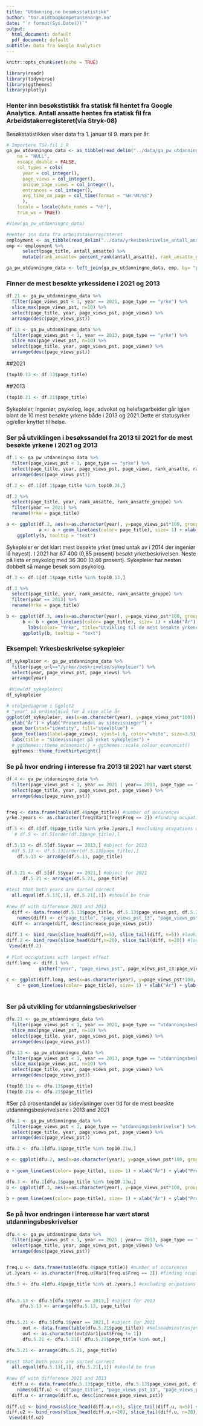 ```yaml
---
title: "Utdanning.no besøksstatistikk"
author: "tor.midtbo@kompetansenorge.no"
date: "`r format(Sys.Date())`"
output:
  html_document: default
  pdf_document: default
subtitle: Data fra Google Analytics
---
```


```r
knitr::opts_chunk$set(echo = TRUE)

library(readr)
library(tidyverse)
library(ggthemes)
library(plotly)
```

### Henter inn besøkstistikk fra statisk fil hentet fra Google Analytics. Antall ansatte hentes fra statisk fil fra Arbeidstakerregisteret(via Stryk-08)

Besøkstatistikken viser data fra 1. januar til 9. mars per år.

```r
# Importere TSV-fil i R 
ga_pw_utdanningno_data <- as_tibble(read_delim("../data/ga_pw_utdanningno_data.tsv", "\t", 
    na = "NULL",
    escape_double = FALSE, 
    col_types = cols(
      year = col_integer(),
      page_views = col_integer(), 
      unique_page_views = col_integer(),
      entrances = col_integer(), 
      avg_time_on_page = col_time(format = "%H:%M:%S")
      ), 
    locale = locale(date_names = "nb"), 
    trim_ws = TRUE))

#View(ga_pw_utdanningno_data)

#Henter inn data fra arbeidstakerregisteret
employment <- as_tibble(read_delim("../data/yrkesbeskrivelse_antall_ansatte.tsv", "\t"))
emp <- employment %>%
      select(page_title, antall_ansatte) %>%
      mutate(rank_ansatte= percent_rank(antall_ansatte), rank_ansatte_gruppe = ifelse(percent_rank(antall_ansatte)>.8, "Høyt antall ansatte", ifelse(percent_rank(antall_ansatte)>.3, "Middels antall ansatte", "Lavt antall ansatte")))

ga_pw_utdanningno_data <- left_join(ga_pw_utdanningno_data, emp, by= "page_title")

```
### Finner de mest besøkte yrkessidene i 2021 og 2013


```r

df.21 <- ga_pw_utdanningno_data %>%
  filter(page_views_pst < 1, year == 2021, page_type == "yrke") %>%
  slice_max(page_views_pst, n=10) %>%
  select(page_title, year, page_views_pst, page_views) %>%
  arrange(desc(page_views_pst))

df.13 <- ga_pw_utdanningno_data %>%
  filter(page_views_pst < 1, year == 2013, page_type == "yrke") %>%
  slice_max(page_views_pst, n=10) %>%
  select(page_title, year, page_views_pst, page_views) %>%
  arrange(desc(page_views_pst))
```
##2021
```r
(top10.13 <- df.13$page_title)
```
##2013
```r
(top10.21 <- df.21$page_title)

```
Sykepleier, ingeniør, psykolog, lege, advokat og helefagarbeider går igjen blant de 10 mest besøkte yrkene både i 2013 og 2021.Dette er statusyrker og/eller knyttet til helse. 


### Ser på utviklingen i besøkssandel fra 2013 til 2021 for de mest besøkte yrkene i 2021 og 2013

 

```r

df.1 <- ga_pw_utdanningno_data %>%
  filter(page_views_pst < 1, page_type == "yrke") %>%
  select(page_title, year, page_views_pst, page_views, rank_ansatte, rank_ansatte_gruppe) %>%
  arrange(desc(page_views_pst))

df.2 <- df.1[df.1$page_title %in% top10.21,]

df.2 %>%
  select(page_title, year, rank_ansatte, rank_ansatte_gruppe) %>%
  filter(year == 2021) %>%
  rename(Yrke = page_title)

a <- ggplot(df.2, aes(x=as.character(year), y=page_views_pst*100, group= page_title, text= paste("Yrke:", page_title))) 
            a <- a + geom_line(aes(color= page_title), size= 1) + xlab("År") + ylab("Prosentandel av sidevisninger") + labs(color= "Yrke", title="Utvikling til de mest besøkte yrkene i 2021")
    ggplotly(a, tooltip = "text")
```
Sykepleier er det klart mest besøkte yrket (med untak av i 2014 der ingeniør lå høyest). I 2021 har 67 400 (0,85 prosent) besøkt yrketbeskrivelsen. Neste på lista er psykolog med 36 300 (0,46 prosent). Sykepleier har nesten dobbelt så mange besøk som psykolog. 

```r
    
df.3 <- df.1[df.1$page_title %in% top10.13,]

df.3 %>%
  select(page_title, year, rank_ansatte, rank_ansatte_gruppe) %>%
  filter(year == 2013) %>%
  rename(Yrke = page_title)

b <- ggplot(df.3, aes(x=as.character(year), y=page_views_pst*100, group= page_title, text= paste("Yrke:", page_title))) 
      b <- b + geom_line(aes(color= page_title), size= 1) + xlab("År") + ylab("Prosentandel av sidevisninger") + 
        labs(color= "Yrke", title="Utvikling til de mest besøkte yrkene i 2013")  
      ggplotly(b, tooltip = "text")


```



### Eksempel: Yrkesbeskrivelse sykepleier

```r
df_sykepleier <- ga_pw_utdanningno_data %>%
  filter(page_url=="/yrker/beskrivelse/sykepleier") %>% 
  select(year, page_views_pst, page_views) %>% 
  arrange(year) 
  
 #View(df_sykepleier)
df_sykepleier
```

```r
# stolpediagram i Ggplot2
# "year" på ordinalnivå for å vise alle år  
ggplot(df_sykepleier, aes(x=as.character(year), y=page_views_pst*100)) +
  xlab("År") + ylab("Prosentandel av sidevisninger") + 
  geom_bar(stat="identity", fill="steelblue") +
  geom_text(aes(label=page_views), vjust=1.6, color="white", size=3.5) +
  labs(title = "Sidevisninger på yrket sykepleier") + 
  # ggthemes::theme_economist() + ggthemes::scale_colour_economist()
  ggthemes::theme_fivethirtyeight()
```


### Se på hvor endring i interesse fra 2013 til 2021 har vært størst

```r

df.4 <- ga_pw_utdanningno_data %>%
  filter(page_views_pst < 1, year == 2021 | year== 2013, page_type == "yrke") %>%
  select(page_title, year, page_views_pst, page_views) %>%
  arrange(desc(page_views_pst))


freq <- data.frame(table(df.4$page_title)) #number of occurences 
yrke.2years <- as.character(freq$Var1[freq$Freq == 2]) #finding ocupations with both years

df.5 <- df.4[df.4$page_title %in% yrke.2years,] #excluding ocupations with only one occurence
   # df.5 <- df.5[order(df.5$page_title),]

df.5.13 <- df.5[df.5$year == 2013,] #object for 2013
  #df.5.13 <- df.5.13[order(df.5.13$page_title),]
    df.5.13 <- arrange(df.5.13, page_title)


df.5.21 <- df.5[df.5$year == 2021,] #object for 2021
      df.5.21 <- arrange(df.5.21, page_title)
      
#test that both years are sorted correct
  all.equal(df.5.13[,1], df.5.21[,1]) #should be true
  
#new df with difference 2021 and 2013
  diff <- data.frame(df.5.13$page_title, df.5.13$page_views_pst, df.5.21$page_views_pst, df.5.21$page_views_pst-df.5.13$page_views_pst) 
    names(diff) <- c("page_title", "page_views_pst_13", "page_views_pst_21", "increase_page_views_pst")
  diff <- arrange(diff, desc(increase_page_views_pst))
      
diff.1 <- bind_rows(slice_head(diff,n=5), slice_tail(diff, n=5)) #looking only at a few
diff.2 <- bind_rows(slice_head(diff,n=20), slice_tail(diff, n=20)) #looking only at some more 
 View(diff.2)
  
# Plot occupations with largest effect
diff.long <- diff.1 %>% 
            gather("year", "page_views_pst", page_views_pst_13:page_views_pst_21)
      
c <- ggplot(diff.long, aes(x=as.character(year), y=page_views_pst*100, group= page_title)) 
    c + geom_line(aes(color= page_title), size= 1) + xlab("År") + ylab("Prosentandel av sidevisninger") + labs(color= "Yrke", title = "Endring i prosentandel sidevisinger til de yrkene m størst endring fra 2013 til 2021")  
                 

```
### Ser på utvikling for utdanningsbeskrivelser

```r

dfu.21 <- ga_pw_utdanningno_data %>%
  filter(page_views_pst < 1, year == 2021, page_type == "utdanningsbeskrivelse") %>%
  slice_max(page_views_pst, n=10) %>%
  select(page_title, year, page_views_pst, page_views) %>%
  arrange(desc(page_views_pst))

dfu.13 <- ga_pw_utdanningno_data %>%
  filter(page_views_pst < 1, year == 2013, page_type == "utdanningsbeskrivelse") %>%
  slice_max(page_views_pst, n=10) %>%
  select(page_title, year, page_views_pst, page_views) %>%
  arrange(desc(page_views_pst))

(top10.13u <- dfu.13$page_title)
(top10.21u <- dfu.21$page_title)

```

#Ser på prosentandel av sidevisninger over tid for de mest beøskte utdanningsbeskrivelsene i 2013 and 2021
```r
dfu.1 <- ga_pw_utdanningno_data %>%
  filter(page_views_pst < 1, page_type == "utdanningsbeskrivelse") %>%
  select(page_title, year, page_views_pst, page_views) %>%
  arrange(desc(page_views_pst))

dfu.2 <- dfu.1[dfu.1$page_title %in% top10.21u,]

e <- ggplot(dfu.2, aes(x=as.character(year), y=page_views_pst*100, group= page_title)) 
            
e + geom_line(aes(color= page_title), size= 1) + xlab("År") + ylab("Prosentandel av sidevisninger") + labs(color= "Utdanningsbeskrivelse", title="Utvikling til de mest besøkte Utdanningsbeskrivelsene i 2021")

dfu.3 <- dfu.1[dfu.1$page_title %in% top10.13u,]
b <- ggplot(df.3, aes(x=as.character(year), y=page_views_pst*100, group= page_title)) 
            
b + geom_line(aes(color= page_title), size= 1) + xlab("År") + ylab("Prosentandel av sidevisninger") + labs(color= "Yrke", title="Utvikling til de mest besøkte Utdanningsbeskrivelsene i 2013")  


```


### Se på hvor endringen i interesse har vært størst utdanningsbeskrivelser

```r

dfu.4 <- ga_pw_utdanningno_data %>%
  filter(page_views_pst < 1, year == 2021 | year== 2013, page_type == "utdanningsbeskrivelse") %>%
  select(page_title, year, page_views_pst, page_views) %>%
  arrange(desc(page_views_pst))


freq.u <- data.frame(table(dfu.4$page_title)) #number of occurences 
ut.2years <- as.character(freq.u$Var1[freq.u$Freq == 2]) #finding ocupations with both years NB: Some education programs have 3 or 4 occurences 

dfu.5 <- dfu.4[dfu.4$page_title %in% ut.2years,] #excluding ocupations with more or less occurences
   

dfu.5.13 <- dfu.5[dfu.5$year == 2013,] #object for 2013
     dfu.5.13 <- arrange(dfu.5.13, page_title)


dfu.5.21 <- dfu.5[dfu.5$year == 2021,] #object for 2021
      out <- data.frame(table(dfu.5.21$page_title)) #Helseadminstrasjon comes twice in 2021
      out <- as.character(out$Var1[out$Freq != 1])
      dfu.5.21 <- dfu.5.21[! dfu.5.21$page_title %in% out,]    

dfu.5.21 <- arrange(dfu.5.21, page_title)
      
#test that both years are sorted correct
  all.equal(dfu.5.13[,1], dfu.5.21[,1]) #should be true
  
#new df with difference 2021 and 2013
  diff.u <- data.frame(dfu.5.13$page_title, dfu.5.13$page_views_pst, dfu.5.21$page_views_pst, dfu.5.21$page_views_pst-dfu.5.13$page_views_pst) 
    names(diff.u) <- c("page_title", "page_views_pst_13", "page_views_pst_21", "increase_page_views_pst")
  diff.u <- arrange(diff.u, desc(increase_page_views_pst))
      
diff.u1 <- bind_rows(slice_head(diff.u,n=5), slice_tail(diff.u, n=5)) #looking only at a few
diff.u2 <- bind_rows(slice_head(diff.u,n=20), slice_tail(diff.u, n=20)) #looking only at some more 
 View(diff.u2)
  
```
